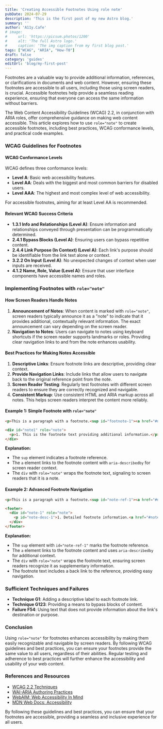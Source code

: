 ```yaml
---
title: 'Creating Accessible Footnotes Using role note'
pubDate: 2024-07-29
description: 'This is the first post of my new Astro blog.'
summary: ''
author: 'A11y.Cafe'
# image:
#     url: 'https://picsum.photos/1200'
#     alt: 'The full Astro logo.'
#     caption: 'The img caption from my first blog post.'
tags: ["WCAG", "ARIA", "How-T0"]
draft: false
category: 'guides'
editUrl: 'blog/my-first-post'
---
```


 

Footnotes are a valuable way to provide additional information, references, or clarifications in documents and web content. However, ensuring these footnotes are accessible to all users, including those using screen readers, is crucial. Accessible footnotes help provide a seamless reading experience, ensuring that everyone can access the same information without barriers.

The Web Content Accessibility Guidelines (WCAG) 2.2, in conjunction with ARIA roles, offer comprehensive guidance on making web content accessible. This article explores how to use `role="note"` to create accessible footnotes, including best practices, WCAG conformance levels, and practical code examples.

### WCAG Guidelines for Footnotes

#### WCAG Conformance Levels

WCAG defines three conformance levels:

- **Level A**: Basic web accessibility features.
- **Level AA**: Deals with the biggest and most common barriers for disabled users.
- **Level AAA**: The highest and most complex level of web accessibility.

For accessible footnotes, aiming for at least Level AA is recommended.

#### Relevant WCAG Success Criteria

- **1.3.1 Info and Relationships (Level A)**: Ensure information and relationships conveyed through presentation can be programmatically determined.
- **2.4.1 Bypass Blocks (Level A)**: Ensuring users can bypass repetitive content.
- **2.4.4 Link Purpose (In Context) (Level A)**: Each link's purpose should be identifiable from the link text alone or context.
- **3.2.2 On Input (Level A)**: No unexpected changes of context when user inputs are received.
- **4.1.2 Name, Role, Value (Level A)**: Ensure that user interface components have accessible names and roles.

### Implementing Footnotes with `role="note"`

#### How Screen Readers Handle Notes

1. **Announcement of Notes**: When content is marked with `role="note"`, screen readers typically announce it as a "note" to indicate that it provides additional, contextually relevant information. The exact announcement can vary depending on the screen reader.
2. **Navigation to Notes**: Users can navigate to notes using keyboard shortcuts if the screen reader supports landmarks or roles. Providing clear navigation links to and from the note enhances usability.

#### Best Practices for Making Notes Accessible

1. **Descriptive Links**: Ensure footnote links are descriptive, providing clear context.
2. **Provide Navigation Links**: Include links that allow users to navigate back to the original reference point from the note.
3. **Screen Reader Testing**: Regularly test footnotes with different screen readers to ensure they are correctly recognized and navigable.
4. **Consistent Markup**: Use consistent HTML and ARIA markup across all notes. This helps screen readers interpret the content more reliably.

#### Example 1: Simple Footnote with `role="note"`

```html
<p>This is a paragraph with a footnote.<sup id="footnote-1"><a href="#note1" aria-describedby="note1">1</a></sup></p>

<div id="note1" role="note">
  <p>1. This is the footnote text providing additional information.</p>
</div>
```

**Explanation:**

- The `sup` element indicates a footnote reference.
- The `a` element links to the footnote content with `aria-describedby` for screen reader context.
- The `div` with `role="note"` wraps the footnote text, signaling to screen readers that it is a note.

#### Example 2: Advanced Footnote Navigation

```html
<p>This is a paragraph with a footnote.<sup id="note-ref-1"><a href="#note-1" aria-describedby="note-desc-1">1</a></sup></p>

<footer>
  <div id="note-1" role="note">
    <p id="note-desc-1">1. Detailed footnote information.<a href="#note-ref-1" aria-label="Return to reference">↩</a></p>
  </div>
</footer>
```

**Explanation:**

- The `sup` element with `id="note-ref-1"` marks the footnote reference.
- The `a` element links to the footnote content and uses `aria-describedby` for additional context.
- The `div` with `role="note"` wraps the footnote text, ensuring screen readers recognize it as supplementary information.
- The footnote text includes a back link to the reference, providing easy navigation.

### Sufficient Techniques and Failures

- **Technique G1**: Adding a descriptive label to each footnote link.
- **Technique G123**: Providing a means to bypass blocks of content.
- **Failure F54**: Using text that does not provide information about the link's destination or purpose.

### Conclusion

Using `role="note"` for footnotes enhances accessibility by making them easily recognizable and navigable by screen readers. By following WCAG guidelines and best practices, you can ensure your footnotes provide the same value to all users, regardless of their abilities. Regular testing and adherence to best practices will further enhance the accessibility and usability of your web content.

### References and Resources

 
<ul>
  <li><a href="https://www.w3.org/WAI/WCAG22/Techniques/" target="_blank">WCAG 2.2 Techniques</a></li>
  <li><a href="https://www.w3.org/TR/wai-aria-practices-1.1/" target="_blank">WAI-ARIA Authoring Practices</a></li>
  <li><a href="https://webaim.org/" target="_blank">WebAIM: Web Accessibility In Mind</a></li>
  <li><a href="https://developer.mozilla.org/en-US/docs/Web/Accessibility" target="_blank">MDN Web Docs: Accessibility</a></li>
</ul>

By following these guidelines and best practices, you can ensure that your footnotes are accessible, providing a seamless and inclusive experience for all users.